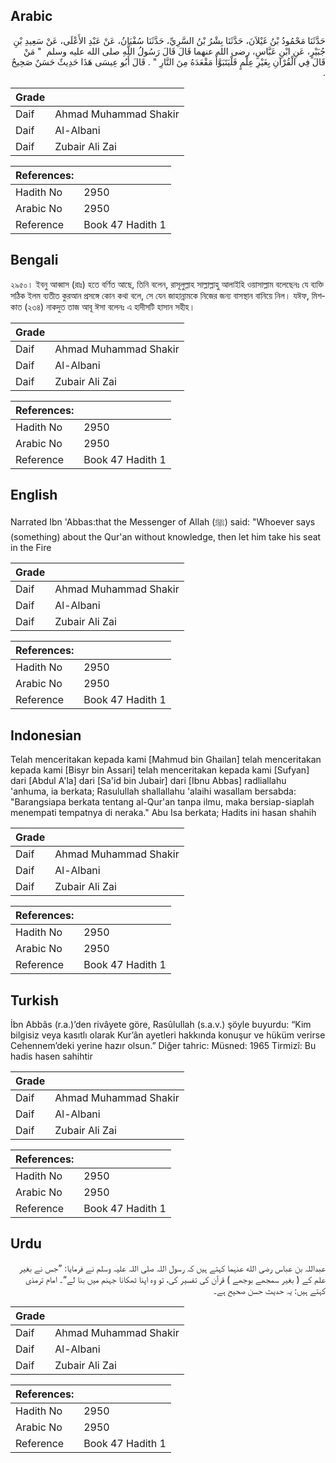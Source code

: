 ## Arabic


<div dir="rtl" lang="ar" style={{fontSize:'larger',backgroundColor:'#f8f9fa',padding:20}}>
حَدَّثَنَا مَحْمُودُ بْنُ غَيْلاَنَ، حَدَّثَنَا بِشْرُ بْنُ السَّرِيِّ، حَدَّثَنَا سُفْيَانُ، عَنْ عَبْدِ الأَعْلَى، عَنْ سَعِيدِ بْنِ جُبَيْرٍ، عَنِ ابْنِ عَبَّاسٍ، رضى الله عنهما قَالَ قَالَ رَسُولُ اللَّهِ صلى الله عليه وسلم ‏ "‏ مَنْ قَالَ فِي الْقُرْآنِ بِغَيْرِ عِلْمٍ فَلْيَتَبَوَّأْ مَقْعَدَهُ مِنَ النَّارِ ‏"‏ ‏.‏ قَالَ أَبُو عِيسَى هَذَا حَدِيثٌ حَسَنٌ صَحِيحٌ ‏.‏
</div>
<div style={{backgroundColor:'#f8f9fa',padding:20, marginBottom: 10}}><table> <thead> <tr> <th>Grade</th> <th></th> </tr> </thead> <tbody> <tr><td>Daif</td><td>Ahmad Muhammad Shakir</td></tr><tr><td>Daif</td><td>Al-Albani</td></tr><tr><td>Daif</td><td>Zubair Ali Zai</td></tr></tbody></table><table> <thead> <tr> <th>References:</th> <th></th> </tr> </thead> <tbody><tr><td>Hadith No</td><td>2950</td></tr><tr><td>Arabic No</td><td>2950</td></tr><tr><td>Reference</td><td>Book 47 Hadith 1</td></tr></tbody></table></div>

## Bengali


<div dir="ltr" lang="bn" style={{fontSize:'larger',backgroundColor:'#f8f9fa',padding:20}}>
২৯৫০। ইবনু আব্বাস (রাঃ) হতে বর্ণিত আছে, তিনি বলেন, রাসূলুল্লাহ সাল্লাল্লাহু আলাইহি ওয়াসাল্লাম বলেছেনঃ যে ব্যক্তি সঠিক ইলম ব্যতীত কুরআন প্রসঙ্গে কোন কথা বলে, সে যেন জাহান্নামকে নিজের জন্য বাসস্থান বানিয়ে নিল। যঈফ, মিশকাত (২৩৪) নাকদুত তাজ আবূ ঈসা বলেনঃ এ হাদীসটি হাসান সহীহ।
</div>
<div style={{backgroundColor:'#f8f9fa',padding:20, marginBottom: 10}}><table> <thead> <tr> <th>Grade</th> <th></th> </tr> </thead> <tbody> <tr><td>Daif</td><td>Ahmad Muhammad Shakir</td></tr><tr><td>Daif</td><td>Al-Albani</td></tr><tr><td>Daif</td><td>Zubair Ali Zai</td></tr></tbody></table><table> <thead> <tr> <th>References:</th> <th></th> </tr> </thead> <tbody><tr><td>Hadith No</td><td>2950</td></tr><tr><td>Arabic No</td><td>2950</td></tr><tr><td>Reference</td><td>Book 47 Hadith 1</td></tr></tbody></table></div>

## English


<div dir="ltr" lang="en" style={{fontSize:'larger',backgroundColor:'#f8f9fa',padding:20}}>
Narrated Ibn 'Abbas:that the Messenger of Allah (ﷺ) said: "Whoever says (something) about the Qur'an without knowledge, then let him take his seat in the Fire
</div>
<div style={{backgroundColor:'#f8f9fa',padding:20, marginBottom: 10}}><table> <thead> <tr> <th>Grade</th> <th></th> </tr> </thead> <tbody> <tr><td>Daif</td><td>Ahmad Muhammad Shakir</td></tr><tr><td>Daif</td><td>Al-Albani</td></tr><tr><td>Daif</td><td>Zubair Ali Zai</td></tr></tbody></table><table> <thead> <tr> <th>References:</th> <th></th> </tr> </thead> <tbody><tr><td>Hadith No</td><td>2950</td></tr><tr><td>Arabic No</td><td>2950</td></tr><tr><td>Reference</td><td>Book 47 Hadith 1</td></tr></tbody></table></div>

## Indonesian


<div dir="ltr" lang="id" style={{fontSize:'larger',backgroundColor:'#f8f9fa',padding:20}}>
Telah menceritakan kepada kami [Mahmud bin Ghailan] telah menceritakan kepada kami [Bisyr bin Assari] telah menceritakan kepada kami [Sufyan] dari [Abdul A'la] dari [Sa'id bin Jubair] dari [Ibnu Abbas] radliallahu 'anhuma, ia berkata; Rasulullah shallallahu 'alaihi wasallam bersabda: "Barangsiapa berkata tentang al-Qur'an tanpa ilmu, maka bersiap-siaplah menempati tempatnya di neraka." Abu Isa berkata; Hadits ini hasan shahih
</div>
<div style={{backgroundColor:'#f8f9fa',padding:20, marginBottom: 10}}><table> <thead> <tr> <th>Grade</th> <th></th> </tr> </thead> <tbody> <tr><td>Daif</td><td>Ahmad Muhammad Shakir</td></tr><tr><td>Daif</td><td>Al-Albani</td></tr><tr><td>Daif</td><td>Zubair Ali Zai</td></tr></tbody></table><table> <thead> <tr> <th>References:</th> <th></th> </tr> </thead> <tbody><tr><td>Hadith No</td><td>2950</td></tr><tr><td>Arabic No</td><td>2950</td></tr><tr><td>Reference</td><td>Book 47 Hadith 1</td></tr></tbody></table></div>

## Turkish


<div dir="ltr" lang="tr" style={{fontSize:'larger',backgroundColor:'#f8f9fa',padding:20}}>
İbn Abbâs (r.a.)’den rivâyete göre, Rasûlullah (s.a.v.) şöyle buyurdu: “Kim bilgisiz veya kasıtlı olarak Kur’ân ayetleri hakkında konuşur ve hüküm verirse Cehennem’deki yerine hazır olsun.” Diğer tahric: Müsned: 1965 Tirmizî: Bu hadis hasen sahihtir
</div>
<div style={{backgroundColor:'#f8f9fa',padding:20, marginBottom: 10}}><table> <thead> <tr> <th>Grade</th> <th></th> </tr> </thead> <tbody> <tr><td>Daif</td><td>Ahmad Muhammad Shakir</td></tr><tr><td>Daif</td><td>Al-Albani</td></tr><tr><td>Daif</td><td>Zubair Ali Zai</td></tr></tbody></table><table> <thead> <tr> <th>References:</th> <th></th> </tr> </thead> <tbody><tr><td>Hadith No</td><td>2950</td></tr><tr><td>Arabic No</td><td>2950</td></tr><tr><td>Reference</td><td>Book 47 Hadith 1</td></tr></tbody></table></div>

## Urdu


<div dir="rtl" lang="ur" style={{fontSize:'larger',backgroundColor:'#f8f9fa',padding:20}}>
عبداللہ بن عباس رضی الله عنہما کہتے ہیں کہ رسول اللہ صلی اللہ علیہ وسلم نے فرمایا: ”جس نے بغیر علم کے ( بغیر سمجھے بوجھے ) قرآن کی تفسیر کی، تو وہ اپنا ٹھکانا جہنم میں بنا لے“۔ امام ترمذی کہتے ہیں: یہ حدیث حسن صحیح ہے۔
</div>
<div style={{backgroundColor:'#f8f9fa',padding:20, marginBottom: 10}}><table> <thead> <tr> <th>Grade</th> <th></th> </tr> </thead> <tbody> <tr><td>Daif</td><td>Ahmad Muhammad Shakir</td></tr><tr><td>Daif</td><td>Al-Albani</td></tr><tr><td>Daif</td><td>Zubair Ali Zai</td></tr></tbody></table><table> <thead> <tr> <th>References:</th> <th></th> </tr> </thead> <tbody><tr><td>Hadith No</td><td>2950</td></tr><tr><td>Arabic No</td><td>2950</td></tr><tr><td>Reference</td><td>Book 47 Hadith 1</td></tr></tbody></table></div>